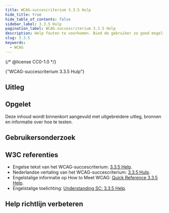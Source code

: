 ```yaml
---
title: WCAG-succescriterium 3.3.5 Hulp
hide_title: true
hide_table_of_contents: false
sidebar_label: 3.3.5 Hulp
pagination_label: WCAG-succescriterium 3.3.5 Hulp
description: Help fouten te voorkomen. Bied de gebruiker zo goed mogelijk hulp aan bij de taak waar deze mee bezig is.
slug: 3.3.5
keywords:
  - WCAG
---
```


{/* @license CC0-1.0 */}


<WcagHeadingGroup level={1} conformanceLevel="Niveau AAA">
  {"WCAG-succescriterium 3.3.5 Hulp"}
</WcagHeadingGroup>

## Uitleg

<Summary />

## Opgelet

Deze inhoud wordt binnenkort aangevuld met uitgebreidere uitleg, bronnen en informatie over hoe te testen.

## Gebruikersonderzoek

<CTAGebruikersonderzoek />

## W3C referenties

- Engelse tekst van het WCAG-succescriterium: [<span lang="en">3.3.5 Help</span>](https://www.w3.org/TR/WCAG22/#help).
- Nederlandse vertaling van het WCAG-succescriterium: [3.3.5 Hulp](https://www.w3.org/Translations/WCAG22-nl/#hulp).
- Engelstalige informatie op <span lang="en">How to Meet WCAG</span>: [<span lang="en">Quick Reference 3.3.5 Help</span>](https://www.w3.org/WAI/WCAG22/quickref/#help).
- Engelstalige toelichting: [<span lang="en">Understanding SC: 3.3.5 Help</span>](https://www.w3.org/WAI/WCAG22/Understanding/help.html).

<SpotlightSection>
  <Markdown omitH1 headinglevel={3}>
    <Disclaimer />
  </Markdown>
</SpotlightSection>

## Help richtlijn verbeteren

<Markdown omitH1 headinglevel={3}>
  <WCAGFooterInfo />
</Markdown>
